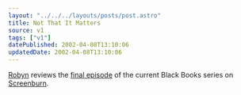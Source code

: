 ```yaml
---
layout: "../../../layouts/posts/post.astro"
title: Not That It Matters
source: v1
tags: ["v1"]
datePublished: 2002-04-08T13:10:06
updatedDate: 2002-04-08T13:10:06
---
```


[Robyn][1] reviews the [final episode][2] of the current Black Books series on [Screenburn][3].

[1]: http://www.orbyn.com/cult/
[2]: http://www.screenburn.org/reviews/archives/00000007.php "I demand legislation to prevent the commissioning of further episodes as soon as any comedy starts going a bit whiffy."
[3]: http://screenburn.org/
